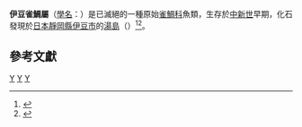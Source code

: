 {{Automatic Taxobox
| taxon = Izuus
| authority = [[德永重康|Tokunaga]] & [[齋藤和夫|Saito]], 1938
| fossil_range ={{fossilrange|23|15}}[[中新世|中新世]]早期
| type_species = '''中村氏伊豆雀鯛<br> ''Izuus nakamurai'''''
| type_species_authority = Tokunaga & Saito, 1938
}}

'''伊豆雀鯛屬'''（[[學名|學名]]：''{{lang|la|Izuus}}''）是已滅絕的一種原始[[雀鯛科|雀鯛科]]魚類，生存於[[中新世|中新世]]早期，化石發現於[[日本|日本]][[靜岡縣|靜岡縣]][[伊豆市|伊豆市]]的[[湯島_(伊豆市)|湯島]]（{{lang|ja|湯ケ島}}）<ref name=Izuus>{{cite journal | author = Tokunaga, S. & Saito, K. | title = A fossil pomacentrid fish from the Miocene of Izu, Japan | journal = Japanese Journal of Geology and Geography | volume = 15 | pages = 83–86 | year = 1938 | url = }}</ref><ref name="sepkoskidb">{{cite journal | last = Sepkoski | first = Jack | title =  A compendium of fossil marine animal genera | journal = Bulletins of American Paleontology | volume = 364 | pages = p.560 | year = 2002 | url = }}</ref>。

== 參考文獻 ==
{{reflist}}

{{paleo-perciformes-stub}}
{{taxonbar}}
[[Category:_1938年描述的分类群|Y]]
[[Category:中新世魚類|Y]]
[[Category:雀鲷科|Y]]